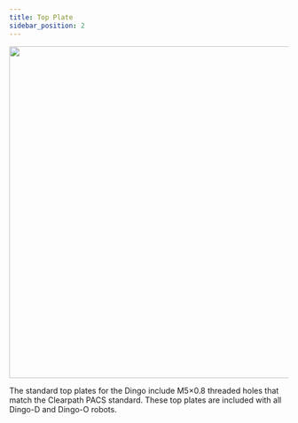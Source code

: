 ```yaml
---
title: Top Plate
sidebar_position: 2
---
```


<center>
  <img
    src="/img/robot_images/dingo_images/dingo_pacs_1.png"
    width="600"
  />
</center>

The standard top plates for the Dingo include M5×0.8 threaded holes that match the Clearpath PACS standard.
These top plates are included with all Dingo-D and Dingo-O robots.
